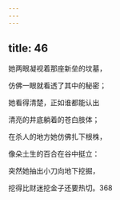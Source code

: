 ```yaml
---
---
---
```

title: 46
---




她两眼凝视着那座新垒的坟墓，

仿佛一眼就看透了其中的秘密；

她看得清楚，正如谁都能认出

清亮的井底躺着的苍白肢体；

在杀人的地方她仿佛扎下根株，

像朵土生的百合在谷中挺立：

突然她抽出小刀向地下挖掘，

挖得比财迷挖金子还要热切。368
